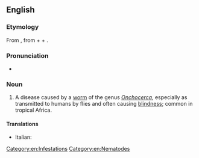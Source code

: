 ==English==

===Etymology===
From {{der|en|NL.|Onchocerca|pos=a genus of parasitic worms}}, from {{der|en|grc|ὄγκος||barb}} + {{m|grc|κέρκος||tail}} + {{affix|en|-iasis}}.

===Pronunciation===
* {{IPA|en|/ɒŋkəsɜːˈkaɪəsɪs/}}

===Noun===
{{en-noun|~|onchocerciases}}

# {{lb|en|pathology}} A disease caused by a [[worm]] of the genus ''[[Onchocerca]]'', especially as transmitted to humans by flies and often causing [[blindness]]; common in tropical Africa.
#: {{syn|en|river blindness|Robles' disease}}

====Translations====
{{trans-top}}
* Italian: {{t+|it|oncocercosi}}
{{trans-mid}}
{{trans-bottom}}

[[Category:en:Infestations]]
[[Category:en:Nematodes]]